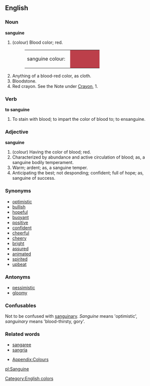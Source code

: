 ==English==

===Noun===
'''sanguine'''
#(colour) Blood color; red.
#:<table><tr><td>sanguine colour: &nbsp;</td><td bgcolor="BC3F4A" width="80">&nbsp; </td></tr></table>
#Anything of a blood-red color, as cloth.
#Bloodstone.
#Red crayon. See the Note under [[Crayon]], 1.

===Verb===
'''to sanguine'''
#To stain with blood; to impart the color of blood to; to ensanguine.

===Adjective===
'''sanguine'''
#(colour) Having the color of blood; red.
#Characterized by abundance and active circulation of blood; as, a sanguine bodily temperament.
#Warm; ardent; as, a sanguine temper.
#Anticipating the best; not desponding; confident; full of hope; as, sanguine of success.

===Synonyms===
*[[optimistic]]
*[[bullish]]
*[[hopeful]]
*[[buoyant]]
*[[positive]]
*[[confident]]
*[[cheerful]]
*[[cheery]]
*[[bright]]
*[[assured]]
*[[animated]]
*[[spirited]]
*[[upbeat]]

===Antonyms===
*[[pessimistic]]
*[[gloomy]]

===Confusables===
Not to be confused with [[sanguinary]].  ''Sanguine'' means 'optimistic', ''sanguinary'' means 'blood-thirsty, gory'.

===Related words===
*[[sangaree]]
*[[sangria]]

*[[Wiktionary_Appendix:Colours|Appendix:Colours]]

[[Category:English colors]]

[[pl:Sanguine]]